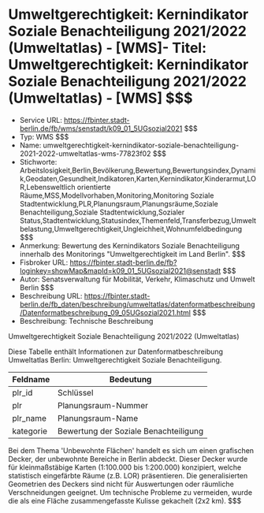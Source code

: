 # Umweltgerechtigkeit: Kernindikator Soziale Benachteiligung 2021/2022 (Umweltatlas) - [WMS]- Titel: Umweltgerechtigkeit: Kernindikator Soziale Benachteiligung 2021/2022 (Umweltatlas) - [WMS] $$$
- Service URL: https://fbinter.stadt-berlin.de/fb/wms/senstadt/k09_01_5UGsozial2021 $$$
- Typ: WMS $$$
- Name: umweltgerechtigkeit-kernindikator-soziale-benachteiligung-2021-2022-umweltatlas-wms-77823f02 $$$
- Stichworte: Arbeitslosigkeit,Berlin,Bevölkerung,Bewertung,Bewertungsindex,Dynamik,Geodaten,Gesundheit,Indikatoren,Karten,Kernindikator,Kinderarmut,LOR,Lebensweltlich orientierte Räume,MSS,Modellvorhaben,Monitoring,Monitoring Soziale Stadtentwicklung,PLR,Planungsraum,Planungsräume,Soziale Benachteiligung,Soziale Stadtentwicklung,Sozialer Status,Stadtentwicklung,Statusindex,Themenfeld,Transferbezug,Umweltbelastung,Umweltgerechtigkeit,Ungleichheit,Wohnumfeldbedingung $$$
- Anmerkung: Bewertung des Kernindikators Soziale Benachteiligung innerhalb des Monitorings "Umweltgerechtigkeit im Land Berlin". $$$
- Fisbroker URL: https://fbinter.stadt-berlin.de/fb?loginkey=showMap&mapId=k09_01_5UGsozial2021@senstadt $$$
- Autor: Senatsverwaltung für Mobilität, Verkehr, Klimaschutz und Umwelt Berlin $$$
- Beschreibung URL: https://fbinter.stadt-berlin.de/fb_daten/beschreibung/umweltatlas/datenformatbeschreibung/Datenformatbeschreibung_09_05UGsozial2021.html $$$
- Beschreibung: Technische Beschreibung 

Umweltgerechtigkeit Soziale Benachteiligung 2021/2022 (Umweltatlas)

Diese Tabelle enthält Informationen zur Datenformatbeschreibung Umweltatlas Berlin: Umweltgerechtigkeit Soziale Benachteiligung.

| Feldname  | Bedeutung                             |
| --------- | ------------------------------------- |
| plr\_id   | Schlüssel                             |
| plr       | Planungsraum-Nummer                   |
| plr\_name | Planungsraum-Name                     |
| kategorie | Bewertung der Soziale Benachteiligung |

Bei dem Thema 'Unbewohnte Flächen' handelt es sich um einen grafischen Decker, der unbewohnte Bereiche in Berlin abdeckt. Dieser Decker wurde für kleinmaßstäbige Karten (1:100.000 bis 1:200.000) konzipiert, welche statistisch eingefärbte Räume (z.B. LOR) präsentieren. Die generalisierten Geometrien des Deckers sind nicht für Auswertungen oder räumliche Verschneidungen geeignet. Um technische Probleme zu vermeiden, wurde die als eine Fläche zusammengefasste Kulisse gekachelt (2x2 km). $$$
